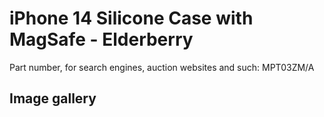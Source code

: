 # iPhone 14 Silicone Case with MagSafe - Elderberry

Part number, for search engines, auction websites and such: MPT03ZM/A

## Image gallery

<div style={{ width: "768px" }}>
  <GalleryComponent
    images={[
      {
        original: "/everysource/MPT03",
        thumbnail: "/everypreview/MPT03",
      },
      {
        original: "/everysource/MPT03_AV1",
        thumbnail: "/everypreview/MPT03_AV1",
      },
      {
        original: "/everysource/MPT03_AV2",
        thumbnail: "/everypreview/MPT03_AV2",
      },
      {
        original: "/everysource/MPT03_AV3",
        thumbnail: "/everypreview/MPT03_AV3",
      },
      {
        original: "/everysource/MPT03_AV4",
        thumbnail: "/everypreview/MPT03_AV4",
      },
      {
        original: "/everysource/MPT03_AV5",
        thumbnail: "/everypreview/MPT03_AV5",
      },
      {
        original: "/everysource/MPT03_AV6",
        thumbnail: "/everypreview/MPT03_AV6",
      }
    ]}
  />
</div>